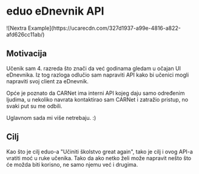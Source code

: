 
# eduo eDnevnik API

<Bleed>
  ![Nextra
  Example](https://ucarecdn.com/327d1937-a99e-4816-a822-afd626cc11ab/)
</Bleed>

## Motivacija

Učenik sam 4. razreda što znači da već godinama gledam u očajan UI eDnevnika.
Iz tog razloga odlučio sam napraviti API kako bi učenici mogli napraviti svoj client za eDnevnik.

Opće je poznato da CARNet ima interni API kojeg daju samo određenim ljudima, u nekoliko navrata kontaktirao sam CARNet i zatražio pristup, no svaki put su me odbili.

Uglavnom sada mi više netrebaju. :)

## Cilj

Kao što je cilj eduo-a "Učiniti školstvo great again", tako je cilj i ovog API-a
vratiti moć u ruke učenika. Tako da ako netko želi može napravit nešto što će možda biti korisno, ne samo njemu već i drugima.

